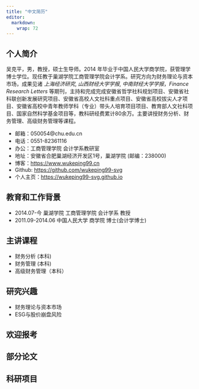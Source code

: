 ```yaml
---
title: "中文简历"
editor: 
  markdown: 
    wrap: 72
---
```


## 个人简介

吴克平，男，教授，硕士生导师。2014 年毕业于中国人民大学商学院，获管理学博士学位。现任教于巢湖学院工商管理学院会计学系。研究方向为财务理论与资本市场，成果见诸 *上海经济研究*, *山西财经大学学报*, *中南财经大学学报*，*Finance Research Letters* 等期刊，主持和完成完成安徽省哲学社科规划项目、安徽省社科联创新发展研究项目、安徽省高校人文社科重点项目、安徽省高校拔尖人才项目、安徽省高校中青年教师学科（专业）带头人培育项目项目、教育部人文社科项目、国家自然科学基金项目等，教科研经费累计80余万。主要讲授财务分析、财务管理、高级财务管理等课程。

- 邮箱：050054@chu.edu.cn 
- 电话：0551-82361116
- 办公：工商管理学院 会计学系教研室
- 地址：安徽省合肥巢湖经济开发区1号，巢湖学院 (邮编：238000)
- 博客：<https://www.wukeping99.cn>
- Github: <https://github.com/wukeping99-svg>
- 个人主页：<https://wukeping99-svg.github.io>

## 教育和工作背景

- 2014.07-今 巢湖学院 工商管理学院 会计学系 教授
- 2011.09-2014.06 中国人民大学 商学院 博士(会计学博士)


## 主讲课程
- 财务分析 (本科)
- 财务管理 (本科)
- 高级财务管理（本科）

## 研究兴趣

- 财务理论与资本市场
- ESG与股价崩盘风险

## 欢迎报考


## 部分论文


## 科研项目





<!-- ![](https://fig-lianxh.oss-cn-shenzhen.aliyuncs.com/LianxhHome.PNG) -->